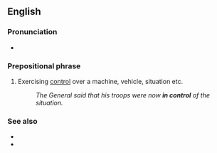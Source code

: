 ==English==

===Pronunciation===
* {{audio|en|en-au-in control.ogg|Audio (AU)}}

===Prepositional phrase===
{{en-PP}}

# {{lb|en|idiomatic}} Exercising [[control]] over a machine, vehicle, situation etc.
#: ''The General said that his troops were now '''in control''' of the situation.''

===See also===
* {{l|en|under control}}
* {{l|en|out of control}}